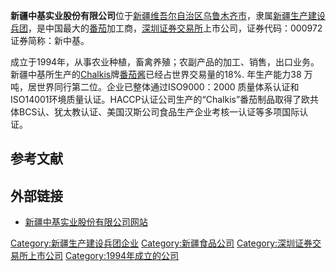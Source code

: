 {{unreferenced|time=2010-10-07T12:13:51+00:00}}
'''新疆中基实业股份有限公司'''位于[[新疆维吾尔自治区|新疆维吾尔自治区]][[乌鲁木齐市|乌鲁木齐市]]，隶属[[新疆生产建设兵团|新疆生产建设兵团]]，是中国最大的[[番茄|番茄]]加工商，[[深圳证券交易所|深圳证券交易所]]上市公司，证券代码：000972　证券简称：新中基。

成立于1994年，从事农业种植，畜禽养殖；农副产品的加工、销售，出口业务。新疆中基所生产的[[Chalkis|Chalkis]]牌[[番茄酱|番茄酱]]已经占世界交易量的18%. 年生产能力38 万吨，居世界同行第二位。企业已整体通过ISO9000：2000 质量体系认证和ISO14001环境质量认证。HACCP认证公司生产的“Chalkis”番茄制品取得了欧共体BCS认、犹太教认证、美国汉斯公司食品生产企业考核一认证等多项国际认证。

== 参考文献 ==
{{Reflist}}

== 外部链接 ==
* [https://web.archive.org/web/20190706072740/http://chalkistomato.com/ 新疆中基实业股份有限公司网站]
{{食品公司小作品}}

[[Category:新疆生产建设兵团企业|Category:新疆生产建设兵团企业]]
[[Category:新疆食品公司|Category:新疆食品公司]]
[[Category:深圳证券交易所上市公司|Category:深圳证券交易所上市公司]]
[[Category:1994年成立的公司|Category:1994年成立的公司]]